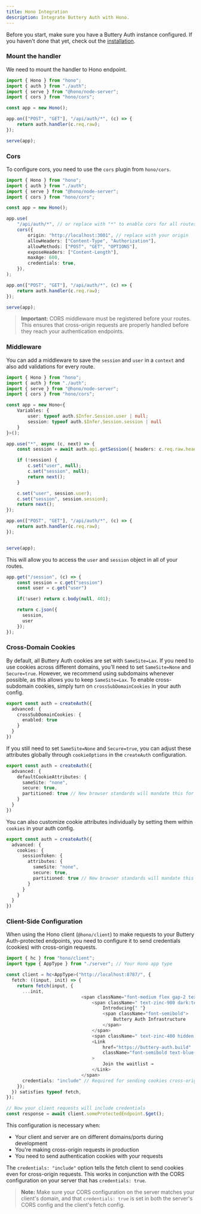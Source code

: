 ```yaml
---
title: Hono Integration
description: Integrate Buttery Auth with Hono.
---
```


Before you start, make sure you have a Buttery Auth instance configured. If you haven't done that yet, check out the [installation](/docs/installation).

### Mount the handler

We need to mount the handler to Hono endpoint.

```ts
import { Hono } from "hono";
import { auth } from "./auth";
import { serve } from "@hono/node-server";
import { cors } from "hono/cors";

const app = new Hono();

app.on(["POST", "GET"], "/api/auth/*", (c) => {
	return auth.handler(c.req.raw);
});

serve(app);
```

### Cors

To configure cors, you need to use the `cors` plugin from `hono/cors`.

```ts
import { Hono } from "hono";
import { auth } from "./auth";
import { serve } from "@hono/node-server";
import { cors } from "hono/cors";

const app = new Hono();

app.use(
	"/api/auth/*", // or replace with "*" to enable cors for all routes
	cors({
		origin: "http://localhost:3001", // replace with your origin
		allowHeaders: ["Content-Type", "Authorization"],
		allowMethods: ["POST", "GET", "OPTIONS"],
		exposeHeaders: ["Content-Length"],
		maxAge: 600,
		credentials: true,
	}),
);

app.on(["POST", "GET"], "/api/auth/*", (c) => {
	return auth.handler(c.req.raw);
});

serve(app);
```

> **Important:** CORS middleware must be registered before your routes. This ensures that cross-origin requests are properly handled before they reach your authentication endpoints.

### Middleware

You can add a middleware to save the `session` and `user` in a `context` and also add validations for every route.

```ts
import { Hono } from "hono";
import { auth } from "./auth";
import { serve } from "@hono/node-server";
import { cors } from "hono/cors";

const app = new Hono<{
	Variables: {
		user: typeof auth.$Infer.Session.user | null;
		session: typeof auth.$Infer.Session.session | null
	}
}>();

app.use("*", async (c, next) => {
	const session = await auth.api.getSession({ headers: c.req.raw.headers });

  	if (!session) {
    	c.set("user", null);
    	c.set("session", null);
    	return next();
  	}

  	c.set("user", session.user);
  	c.set("session", session.session);
  	return next();
});

app.on(["POST", "GET"], "/api/auth/*", (c) => {
	return auth.handler(c.req.raw);
});


serve(app);
```

This will allow you to access the `user` and `session` object in all of your routes.

```ts
app.get("/session", (c) => {
	const session = c.get("session")
	const user = c.get("user")

	if(!user) return c.body(null, 401);

  	return c.json({
	  session,
	  user
	});
});
```

### Cross-Domain Cookies

By default, all Buttery Auth cookies are set with `SameSite=Lax`. If you need to use cookies across different domains, you’ll need to set `SameSite=None` and `Secure=true`. However, we recommend using subdomains whenever possible, as this allows you to keep `SameSite=Lax`. To enable cross-subdomain cookies, simply turn on `crossSubDomainCookies` in your auth config.

```ts title="auth.ts"
export const auth = createAuth({
  advanced: {
    crossSubDomainCookies: {
      enabled: true
    }
  }
})
```

If you still need to set `SameSite=None` and `Secure=true`, you can adjust these attributes globally through `cookieOptions` in the `createAuth` configuration.

```ts title="auth.ts"
export const auth = createAuth({
  advanced: {
    defaultCookieAttributes: {
      sameSite: "none",
      secure: true,
      partitioned: true // New browser standards will mandate this for foreign cookies
    }
  }
})
```

You can also customize cookie attributes individually by setting them within `cookies` in your auth config.

```ts title="auth.ts"
export const auth = createAuth({
  advanced: {
    cookies: {
      sessionToken: {
        attributes: {
          sameSite: "none",
          secure: true,
          partitioned: true // New browser standards will mandate this for foreign cookies
        }
      }
    }
  }
})
```

### Client-Side Configuration

When using the Hono client (`@hono/client`) to make requests to your Buttery Auth-protected endpoints, you need to configure it to send credentials (cookies) with cross-origin requests.

```ts title="api.ts"
import { hc } from "hono/client";
import type { AppType } from "./server"; // Your Hono app type

const client = hc<AppType>("http://localhost:8787/", {
  fetch: ((input, init) => {
    return fetch(input, {
      ...init,
							<span className="font-medium flex gap-2 text-sm text-zinc-700 dark:text-zinc-300">
								<span className=" text-zinc-900 dark:text-white/90 hover:text-zinc-950 text-xs md:text-sm dark:hover:text-zinc-100 transition-colors">
									Introducing{" "}
									<span className="font-semibold">
										Buttery Auth Infrastructure
									</span>
								</span>
								<span className=" text-zinc-400 hidden md:block">|</span>
								<Link
									href="https://buttery-auth.build"
									className="font-semibold text-blue-600 dark:text-blue-400 hover:text-blue-700 hidden dark:hover:text-blue-300 transition-colors md:block"
								>
									Join the waitlist →
								</Link>
							</span>
      credentials: "include" // Required for sending cookies cross-origin
    });
  }) satisfies typeof fetch,
});

// Now your client requests will include credentials
const response = await client.someProtectedEndpoint.$get();
```

This configuration is necessary when:
- Your client and server are on different domains/ports during development
- You're making cross-origin requests in production
- You need to send authentication cookies with your requests

The `credentials: "include"` option tells the fetch client to send cookies even for cross-origin requests. This works in conjunction with the CORS configuration on your server that has `credentials: true`.

> **Note:** Make sure your CORS configuration on the server matches your client's domain, and that `credentials: true` is set in both the server's CORS config and the client's fetch config.
